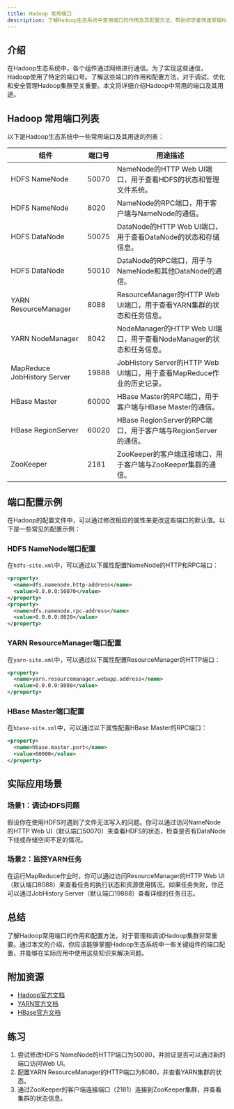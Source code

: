 ```yaml
---
title: Hadoop 常用端口
description: 了解Hadoop生态系统中常用端口的作用及其配置方法，帮助初学者快速掌握Hadoop的网络通信机制。
---
```


## 介绍

在Hadoop生态系统中，各个组件通过网络进行通信。为了实现这些通信，Hadoop使用了特定的端口号。了解这些端口的作用和配置方法，对于调试、优化和安全管理Hadoop集群至关重要。本文将详细介绍Hadoop中常用的端口及其用途。

## Hadoop 常用端口列表

以下是Hadoop生态系统中一些常用端口及其用途的列表：

| 组件          | 端口号 | 用途描述                                                                 |
|---------------|--------|--------------------------------------------------------------------------|
| HDFS NameNode | 50070  | NameNode的HTTP Web UI端口，用于查看HDFS的状态和管理文件系统。            |
| HDFS NameNode | 8020   | NameNode的RPC端口，用于客户端与NameNode的通信。                          |
| HDFS DataNode | 50075  | DataNode的HTTP Web UI端口，用于查看DataNode的状态和存储信息。            |
| HDFS DataNode | 50010  | DataNode的RPC端口，用于与NameNode和其他DataNode的通信。                  |
| YARN ResourceManager | 8088  | ResourceManager的HTTP Web UI端口，用于查看YARN集群的状态和任务信息。    |
| YARN NodeManager | 8042  | NodeManager的HTTP Web UI端口，用于查看NodeManager的状态和任务信息。      |
| MapReduce JobHistory Server | 19888 | JobHistory Server的HTTP Web UI端口，用于查看MapReduce作业的历史记录。   |
| HBase Master  | 60000  | HBase Master的RPC端口，用于客户端与HBase Master的通信。                  |
| HBase RegionServer | 60020 | HBase RegionServer的RPC端口，用于客户端与RegionServer的通信。           |
| ZooKeeper     | 2181   | ZooKeeper的客户端连接端口，用于客户端与ZooKeeper集群的通信。             |

## 端口配置示例

在Hadoop的配置文件中，可以通过修改相应的属性来更改这些端口的默认值。以下是一些常见的配置示例：

### HDFS NameNode端口配置

在`hdfs-site.xml`中，可以通过以下属性配置NameNode的HTTP和RPC端口：

```xml
<property>
  <name>dfs.namenode.http-address</name>
  <value>0.0.0.0:50070</value>
</property>
<property>
  <name>dfs.namenode.rpc-address</name>
  <value>0.0.0.0:8020</value>
</property>
```

### YARN ResourceManager端口配置

在`yarn-site.xml`中，可以通过以下属性配置ResourceManager的HTTP端口：

```xml
<property>
  <name>yarn.resourcemanager.webapp.address</name>
  <value>0.0.0.0:8088</value>
</property>
```

### HBase Master端口配置

在`hbase-site.xml`中，可以通过以下属性配置HBase Master的RPC端口：

```xml
<property>
  <name>hbase.master.port</name>
  <value>60000</value>
</property>
```

## 实际应用场景

### 场景1：调试HDFS问题

假设你在使用HDFS时遇到了文件无法写入的问题。你可以通过访问NameNode的HTTP Web UI（默认端口50070）来查看HDFS的状态，检查是否有DataNode下线或存储空间不足的情况。

### 场景2：监控YARN任务

在运行MapReduce作业时，你可以通过访问ResourceManager的HTTP Web UI（默认端口8088）来查看任务的执行状态和资源使用情况。如果任务失败，你还可以通过JobHistory Server（默认端口19888）查看详细的任务日志。

## 总结

了解Hadoop常用端口的作用和配置方法，对于管理和调试Hadoop集群非常重要。通过本文的介绍，你应该能够掌握Hadoop生态系统中一些关键组件的端口配置，并能够在实际应用中使用这些知识来解决问题。

## 附加资源

- [Hadoop官方文档](https://hadoop.apache.org/docs/current/)
- [YARN官方文档](https://hadoop.apache.org/docs/current/hadoop-yarn/hadoop-yarn-site/YARN.html)
- [HBase官方文档](https://hbase.apache.org/book.html)

## 练习

1. 尝试修改HDFS NameNode的HTTP端口为50080，并验证是否可以通过新的端口访问Web UI。
2. 配置YARN ResourceManager的HTTP端口为8080，并查看YARN集群的状态。
3. 通过ZooKeeper的客户端连接端口（2181）连接到ZooKeeper集群，并查看集群的状态信息。
